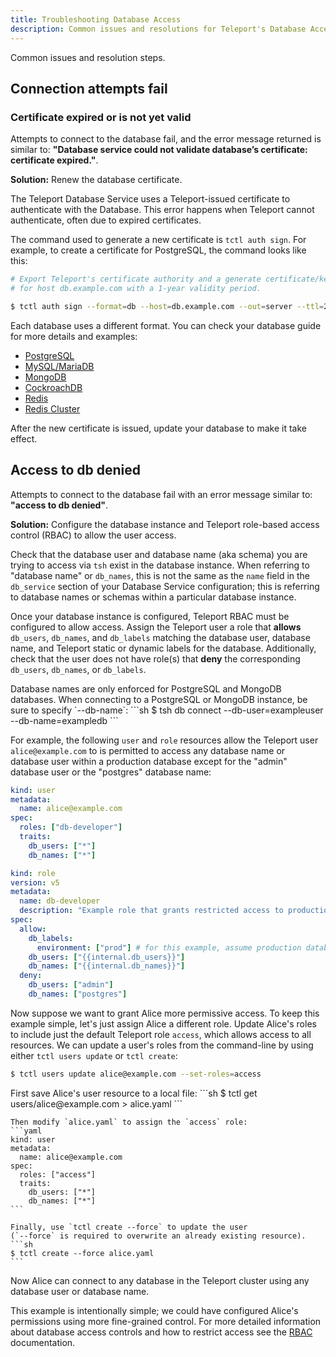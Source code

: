 ```yaml
---
title: Troubleshooting Database Access
description: Common issues and resolutions for Teleport's Database Access
---
```


Common issues and resolution steps.

## Connection attempts fail

### Certificate expired or is not yet valid

Attempts to connect to the database fail, and the error message returned is
similar to: **"Database service could not validate database’s certificate:
certificate expired."**.

**Solution:** Renew the database certificate.

The Teleport Database Service uses a Teleport-issued certificate to authenticate
with the Database. This error happens when Teleport cannot authenticate, often
due to expired certificates.

The command used to generate a new certificate is `tctl auth sign`. For example,
to create a certificate for PostgreSQL, the command looks like this:
```bash
# Export Teleport's certificate authority and a generate certificate/key pair
# for host db.example.com with a 1-year validity period.

$ tctl auth sign --format=db --host=db.example.com --out=server --ttl=2190h
```

Each database uses a different format. You can check your database guide for more
details and examples:

- [PostgreSQL](./guides/postgres-self-hosted.mdx#step-25-create-a-certificatekey-pair)
- [MySQL/MariaDB](./guides/mysql-self-hosted.mdx#step-24-create-a-certificatekey-pair)
- [MongoDB](./guides/mongodb-self-hosted.mdx#set-up-mutual-tls)
- [CockroachDB](./guides/cockroachdb-self-hosted.mdx#set-up-mutual-tls)
- [Redis](./guides/redis.mdx#step-45-set-up-mutual-tls)
- [Redis Cluster](./guides/redis-cluster.mdx#step-46-set-up-mutual-tls)

After the new certificate is issued, update your database to make it take effect.

## Access to db denied

Attempts to connect to the database fail with an error message
similar to: **"access to db denied"**.

**Solution:** Configure the database instance and Teleport role-based access control (RBAC) to allow the user 
access.

Check that the database user and database name (aka schema) you are trying to access via `tsh` exist in the database instance.
When referring to "database name" or `db_names`, this is not the same as the `name` field in the `db_service` section of your Database Service configuration;
this is referring to database names or schemas within a particular database instance.

Once your database instance is configured, Teleport RBAC must be configured to allow access.
Assign the Teleport user a role that **allows** `db_users`, `db_names`, and `db_labels` matching the 
database user, database name, and Teleport static or dynamic labels for the database. Additionally, check that 
the user does not have role(s) that **deny** the corresponding `db_users`, `db_names`, or `db_labels`.

<Admonition type="warning">
  Database names are only enforced for PostgreSQL and MongoDB databases.
  When connecting to a PostgreSQL or MongoDB instance, be sure to specify `--db-name`:
  ```sh
  $ tsh db connect --db-user=exampleuser --db-name=exampledb
  ```
</Admonition>

For example, the following `user` and `role` resources allow the Teleport user `alice@example.com` to
is permitted to access any database name or database user
within a production database except for the "admin" database user or
the "postgres" database name:

```yaml
kind: user
metadata:
  name: alice@example.com
spec:
  roles: ["db-developer"]
  traits:
    db_users: ["*"]
    db_names: ["*"]
```
```yaml
kind: role
version: v5
metadata:
  name: db-developer
  description: "Example role that grants restricted access to production databases"
spec:
  allow:
    db_labels:
      environment: ["prod"] # for this example, assume production databases have this label in your Teleport cluster
    db_users: ["{{internal.db_users}}"]
    db_names: ["{{internal.db_names}}"]
  deny:
    db_users: ["admin"]
    db_names: ["postgres"]
```

Now suppose we want to grant Alice more permissive access.
To keep this example simple, let's just assign Alice a different role.
Update Alice's roles to include just the default Teleport role `access`, which allows access to all resources.
We can update a user's roles from the command-line by using either `tctl users update` or `tctl create`:
<Tabs>
  <TabItem label="tctl users update">
  ```sh
  $ tctl users update alice@example.com --set-roles=access
  ```
  </TabItem>
  <TabItem label="tctl create">
    First save Alice's user resource to a local file:
    ```sh
    $ tctl get users/alice@example.com > alice.yaml
    ```

    Then modify `alice.yaml` to assign the `access` role:
    ```yaml
    kind: user
    metadata:
      name: alice@example.com
    spec:
      roles: ["access"]
      traits:
        db_users: ["*"]
        db_names: ["*"]
    ```

    Finally, use `tctl create --force` to update the user
    (`--force` is required to overwrite an already existing resource).
    ```sh
    $ tctl create --force alice.yaml
    ```
  </TabItem>
</Tabs>

Now Alice can connect to any database in the Teleport cluster using any database user or database name.

This example is intentionally simple; we could have configured Alice's permissions using more fine-grained control.
For more detailed information about database access controls and how to restrict
access see the [RBAC](../../database-access/rbac.mdx) documentation.
